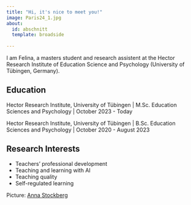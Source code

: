 ```yaml
---
title: "Hi, it's nice to meet you!"
image: Paris24_1.jpg
about: 
  id: abschnitt
  template: broadside
  
---
```



:::{#abschnitt}

I am Felina, a masters student and research assistent at the Hector Research Institute of Education Science and Psychology (University of Tübingen, Germany).


## Education

Hector Research Institute, University of Tübingen | M.Sc. Education Sciences and Psychology | October 2023 - Today

Hector Research Institute, University of Tübingen | B.Sc. Education Sciences and Psychology | October 2020 - August 2023


## Research Interests

* Teachers' professional development
* Teaching and learning with AI
* Teaching quality
* Self-regulated learning

:::

Picture: [Anna Stockberg](https://wonderl.ink/@annastockberg)





